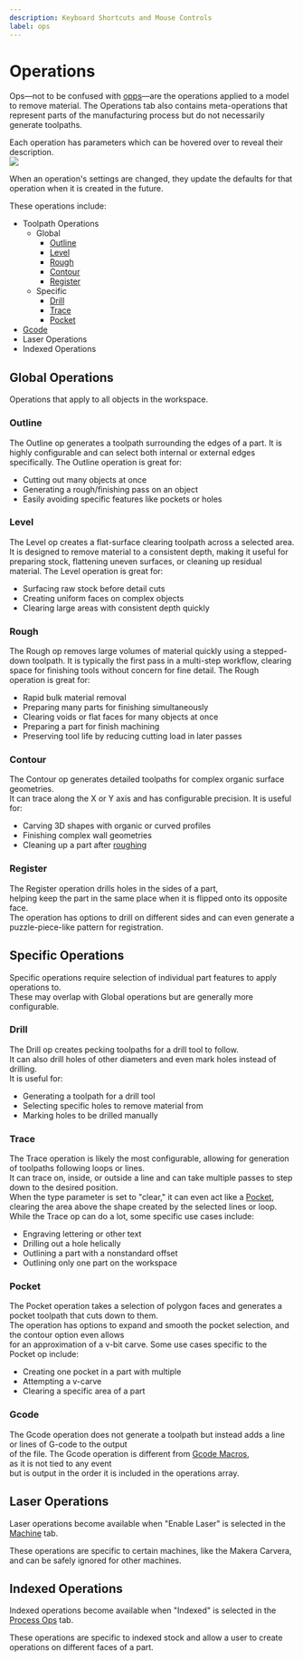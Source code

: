 ---
description: Keyboard Shortcuts and Mouse Controls
label: ops
---


# Operations

Ops—not to be confused with [opps](https://knowyourmeme.com/memes/opp-opps)—are the operations
applied to a model to remove material. The Operations tab also contains meta-operations
that represent parts of the manufacturing process but do not necessarily generate toolpaths.

Each operation has parameters which can be hovered over to reveal their description.  
![](/img/CAM/paramDetails.png)

When an operation's settings are changed, they update the defaults for that operation
when it is created in the future.

These operations include:

- Toolpath Operations
    - Global
        - [Outline](#outline)
        - [Level](#level)
        - [Rough](#rough)
        - [Contour](#contour)
        - [Register](#register)
    - Specific
        - [Drill](#drill)
        - [Trace](#trace)
        - [Pocket](#pocket)
- [Gcode](#gcode)
- Laser Operations
- Indexed Operations

## Global Operations

Operations that apply to all objects in the workspace.

### Outline

<ImageCarousel base="/img/CAM/example/outline/" images="outline" />

The Outline op generates a toolpath surrounding the edges of a part. It is highly configurable and can select both internal or external edges specifically. The Outline operation is great for:

- Cutting out many objects at once
- Generating a rough/finishing pass on an object
- Easily avoiding specific features like pockets or holes

### Level

<ImageCarousel base="/img/CAM/example/level/" images="level" />

The Level op creates a flat-surface clearing toolpath across a selected area. It is designed to remove material to a consistent depth, making it useful for preparing stock, flattening uneven surfaces, or cleaning up residual material. The Level operation is great for:

- Surfacing raw stock before detail cuts
- Creating uniform faces on complex objects
- Clearing large areas with consistent depth quickly

### Rough

<ImageCarousel base="/img/CAM/example/rough/" images="rough" />

The Rough op removes large volumes of material quickly using a stepped-down toolpath. It is typically the first pass in a multi-step workflow, clearing space for finishing tools without concern for fine detail. The Rough operation is great for:

- Rapid bulk material removal
- Preparing many parts for finishing simultaneously
- Clearing voids or flat faces for many objects at once
- Preparing a part for finish machining
- Preserving tool life by reducing cutting load in later passes

### Contour

<ImageCarousel base="/img/CAM/example/contour/" images="contour" />

The Contour op generates detailed toolpaths for complex organic surface geometries.  
It can trace along the X or Y axis and has configurable precision. It is useful for:

- Carving 3D shapes with organic or curved profiles
- Finishing complex wall geometries
- Cleaning up a part after [roughing](#rough)

### Register

<ImageCarousel base="/img/CAM/example/register/" images="register" />

The Register operation drills holes in the sides of a part,  
helping keep the part in the same place when it is flipped onto its opposite face.  
The operation has options to drill on different sides and can even generate a puzzle-piece-like pattern for registration.

## Specific Operations

Specific operations require selection of individual part features to apply operations to.  
These may overlap with Global operations but are generally more configurable.

### Drill

<ImageCarousel base="/img/CAM/example/drill/" images="drill" />

The Drill op creates pecking toolpaths for a drill tool to follow.  
It can also drill holes of other diameters and even mark holes instead of drilling.  
It is useful for:

- Generating a toolpath for a drill tool
- Selecting specific holes to remove material from
- Marking holes to be drilled manually

### Trace

<ImageCarousel base="/img/CAM/example/trace/" images="trace" />

The Trace operation is likely the most configurable, allowing for generation of toolpaths following loops or lines.  
It can trace on, inside, or outside a line and can take multiple passes to step down to the desired position.  
When the type parameter is set to "clear," it can even act like a [Pocket](#pocket),  
clearing the area above the shape created by the selected lines or loop.  
While the Trace op can do a lot, some specific use cases include:

- Engraving lettering or other text
- Drilling out a hole helically
- Outlining a part with a nonstandard offset
- Outlining only one part on the workspace

### Pocket

<ImageCarousel base="/img/CAM/example/pocket/" images="pocket" />

The Pocket operation takes a selection of polygon faces and generates a pocket toolpath that cuts down to them.  
The operation has options to expand and smooth the pocket selection, and the contour option even allows  
for an approximation of a v-bit carve. Some use cases specific to the Pocket op include:

- Creating one pocket in a part with multiple
- Attempting a v-carve
- Clearing a specific area of a part

### Gcode

<ImageCarousel base="/img/CAM/example/gcode/" images="gcode" />

The Gcode operation does not generate a toolpath but instead adds a line or lines of G-code to the output  
of the file. The Gcode operation is different from [Gcode Macros](/kiri-moto/gcode-macros),  
as it is not tied to any event  
but is output in the order it is included in the operations array.

## Laser Operations

Laser operations become available when "Enable Laser" is selected in the [Machine](./machines) tab.

These operations are specific to certain machines, like the Makera Carvera, and can be safely ignored for other machines.

## Indexed Operations

Indexed operations become available when "Indexed" is selected in the [Process Ops](./processOpts) tab.

These operations are specific to indexed stock and allow a user to create operations on different faces of a part.
